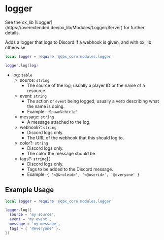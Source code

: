 
# logger

<Callout type='info'>
  See the ox_lib [Logger](https://overextended.dev/ox_lib/Modules/Logger/Server) for further details.
</Callout>

Adds a logger that logs to Discord if a webhook is given, and with ox_lib otherwise.

```lua
local logger = require '@qbx_core.modules.logger'

logger.log(log)
```

- log: `table`
  - source: `string`
    - The source of the log; usually a player ID or the name of a resource.
  - event: `string`
    - The action or `event` being logged; usually a verb describing what the name is doing.
    - Example: `'SpawnVehicle'`
  - message: `string`
    - A message attached to the log.
  - webhook?: `string`
    - Discord logs only.
    - The URL of the webhook that this should log to.
  - color?: `string`
    - Discord logs only.
    - The color the message should be.
  - tags?: `string[]`
    - Discord logs only.
    - Tags to be added to the Discord message.
    - Example: `{ '<@&roleid>', '<@userid>', '@everyone' }`

## Example Usage

```lua
local logger = require '@qbx_core.modules.logger'

logger.log({
  source = 'my source',
  event = 'my event',
  message = 'my message',
  tags = { '@everyone' },
})
```